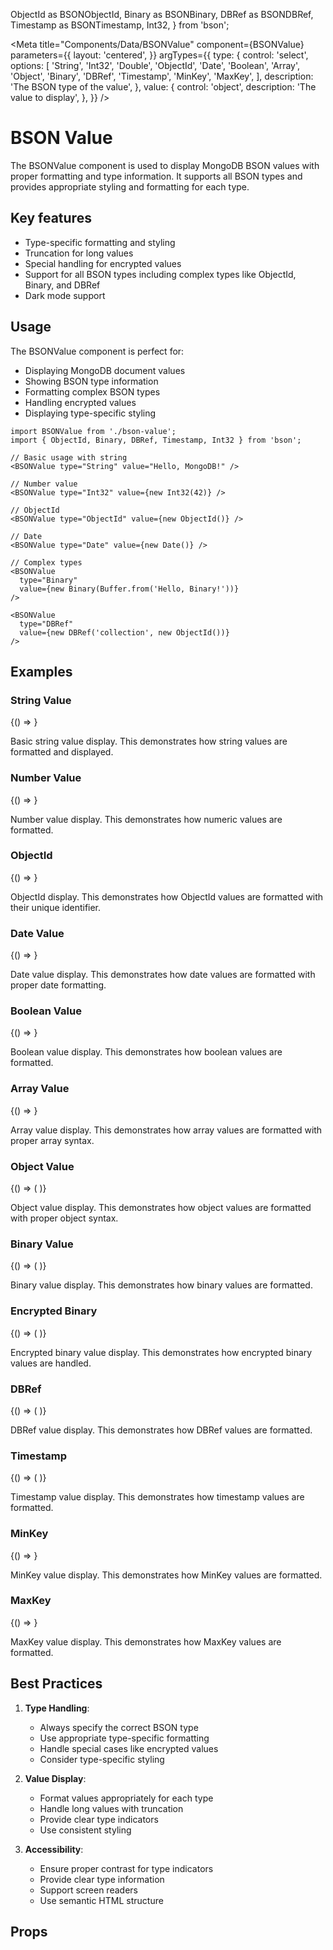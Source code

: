   ObjectId as BSONObjectId,
  Binary as BSONBinary,
  DBRef as BSONDBRef,
  Timestamp as BSONTimestamp,
  Int32,
} from 'bson';

<Meta
  title="Components/Data/BSONValue"
  component={BSONValue}
  parameters={{
    layout: 'centered',
  }}
  argTypes={{
    type: {
      control: 'select',
      options: [
        'String',
        'Int32',
        'Double',
        'ObjectId',
        'Date',
        'Boolean',
        'Array',
        'Object',
        'Binary',
        'DBRef',
        'Timestamp',
        'MinKey',
        'MaxKey',
      ],
      description: 'The BSON type of the value',
    },
    value: {
      control: 'object',
      description: 'The value to display',
    },
  }}
/>

# BSON Value

The BSONValue component is used to display MongoDB BSON values with proper formatting and type information.
It supports all BSON types and provides appropriate styling and formatting for each type.

## Key features

- Type-specific formatting and styling
- Truncation for long values
- Special handling for encrypted values
- Support for all BSON types including complex types like ObjectId, Binary, and DBRef
- Dark mode support

## Usage

The BSONValue component is perfect for:

- Displaying MongoDB document values
- Showing BSON type information
- Formatting complex BSON types
- Handling encrypted values
- Displaying type-specific styling

```tsx
import BSONValue from './bson-value';
import { ObjectId, Binary, DBRef, Timestamp, Int32 } from 'bson';

// Basic usage with string
<BSONValue type="String" value="Hello, MongoDB!" />

// Number value
<BSONValue type="Int32" value={new Int32(42)} />

// ObjectId
<BSONValue type="ObjectId" value={new ObjectId()} />

// Date
<BSONValue type="Date" value={new Date()} />

// Complex types
<BSONValue
  type="Binary"
  value={new Binary(Buffer.from('Hello, Binary!'))}
/>

<BSONValue
  type="DBRef"
  value={new DBRef('collection', new ObjectId())}
/>
```

## Examples

### String Value

<Story name="String">
  {() => <BSONValue type="String" value="Hello, MongoDB!" />}
</Story>

Basic string value display.
This demonstrates how string values are formatted and displayed.

### Number Value

<Story name="Number">
  {() => <BSONValue type="Int32" value={new Int32(42)} />}
</Story>

Number value display.
This demonstrates how numeric values are formatted.

### ObjectId

<Story name="ObjectId">
  {() => <BSONValue type="ObjectId" value={new BSONObjectId()} />}
</Story>

ObjectId display.
This demonstrates how ObjectId values are formatted with their unique identifier.

### Date Value

<Story name="DateValue">
  {() => <BSONValue type="Date" value={new Date()} />}
</Story>

Date value display.
This demonstrates how date values are formatted with proper date formatting.

### Boolean Value

<Story name="Boolean">{() => <BSONValue type="Boolean" value={true} />}</Story>

Boolean value display.
This demonstrates how boolean values are formatted.

### Array Value

<Story name="Array">
  {() => <BSONValue type="Array" value={[1, 2, 3, 'four', { five: 5 }]} />}
</Story>

Array value display.
This demonstrates how array values are formatted with proper array syntax.

### Object Value

<Story name="Object">
  {() => (
    <BSONValue type="Object" value={{ name: 'MongoDB', version: '6.0' }} />
  )}
</Story>

Object value display.
This demonstrates how object values are formatted with proper object syntax.

### Binary Value

<Story name="Binary">
  {() => (
    <BSONValue
      type="Binary"
      value={new BSONBinary(Buffer.from('Hello, Binary!'))}
    />
  )}
</Story>

Binary value display.
This demonstrates how binary values are formatted.

### Encrypted Binary

<Story name="EncryptedBinary">
  {() => (
    <BSONValue
      type="Binary"
      value={
        new BSONBinary(
          Buffer.from('encrypted data'),
          BSONBinary.SUBTYPE_ENCRYPTED
        )
      }
    />
  )}
</Story>

Encrypted binary value display.
This demonstrates how encrypted binary values are handled.

### DBRef

<Story name="DBRef">
  {() => (
    <BSONValue
      type="DBRef"
      value={new BSONDBRef('collection', new BSONObjectId())}
    />
  )}
</Story>

DBRef value display.
This demonstrates how DBRef values are formatted.

### Timestamp

<Story name="Timestamp">
  {() => (
    <BSONValue type="Timestamp" value={new BSONTimestamp({ t: 0, i: 0 })} />
  )}
</Story>

Timestamp value display.
This demonstrates how timestamp values are formatted.

### MinKey

<Story name="MinKey">{() => <BSONValue type="MinKey" />}</Story>

MinKey value display.
This demonstrates how MinKey values are formatted.

### MaxKey

<Story name="MaxKey">{() => <BSONValue type="MaxKey" />}</Story>

MaxKey value display.
This demonstrates how MaxKey values are formatted.

## Best Practices

1. **Type Handling**:

   - Always specify the correct BSON type
   - Use appropriate type-specific formatting
   - Handle special cases like encrypted values
   - Consider type-specific styling

2. **Value Display**:

   - Format values appropriately for each type
   - Handle long values with truncation
   - Provide clear type indicators
   - Use consistent styling

3. **Accessibility**:
   - Ensure proper contrast for type indicators
   - Provide clear type information
   - Support screen readers
   - Use semantic HTML structure

## Props

<Controls />
